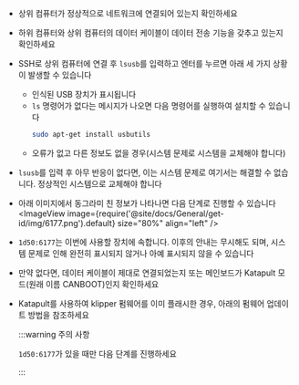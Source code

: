 * 상위 컴퓨터가 정상적으로 네트워크에 연결되어 있는지 확인하세요
* 하위 컴퓨터와 상위 컴퓨터의 데이터 케이블이 데이터 전송 기능을 갖추고 있는지 확인하세요
* SSH로 상위 컴퓨터에 연결 후 `lsusb`를 입력하고 엔터를 누르면 아래 세 가지 상황이 발생할 수 있습니다
    * 인식된 USB 장치가 표시됩니다
    * `ls` 명령어가 없다는 메시지가 나오면 다음 명령어를 실행하여 설치할 수 있습니다
        ```bash
        sudo apt-get install usbutils
        ```
    * 오류가 없고 다른 정보도 없을 경우(시스템 문제로 시스템을 교체해야 합니다)
* `lsusb`를 입력 후 아무 반응이 없다면, 이는 시스템 문제로 여기서는 해결할 수 없습니다. 정상적인 시스템으로 교체해야 합니다
* 아래 이미지에서 동그라미 친 정보가 나타나면 다음 단계로 진행할 수 있습니다
    <ImageView image={require('@site/docs/General/get-id/img/6177.png').default} size="80%" align="left" /> 
* `1d50:6177`는 이번에 사용할 장치에 속합니다. 이후의 안내는 무시해도 되며, 시스템 문제로 인해 완전히 표시되지 않거나 아예 표시되지 않을 수 있습니다
* 만약 없다면, 데이터 케이블이 제대로 연결되었는지 또는 메인보드가 Katapult 모드(원래 이름 CANBOOT)인지 확인하세요
* Katapult를 사용하여 klipper 펌웨어를 이미 플래시한 경우, 아래의 펌웨어 업데이트 방법을 참조하세요

    :::warning 주의 사항

    `1d50:6177`가 있을 때만 다음 단계를 진행하세요

    :::